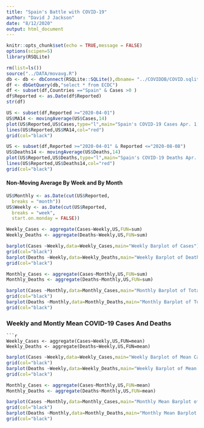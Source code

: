 ```yaml
---
title: "Spain's Battle with COVID-19"
author: "David J Jackson"
date: "8/12/2020"
output: html_document
---
```


```r
knitr::opts_chunk$set(echo = TRUE,message = FALSE)
options(scipen=5)
library(RSQLite)
```
```r
rm(list=ls())
source("../DATA/movavg.R")
db <- db <- dbConnect(RSQLite::SQLite(),dbname= "../COVIDDB/COVID.sqlite3")
df <- dbGetQuery(db,"select * from ECDC")
df <- subset(df,Countries =="Spain" & Cases >0 )
df$Reported <- as.Date(df$Reported)
str(df)

```
```r
US <- subset(df,Reported >="2020-04-01")
US$MA14 <- movingAverage(US$Cases,14)
plot(US$Reported,US$Cases,type="l",main="Spain's COVID-19 Cases Apr. 1,2020 - Aug. 12, 2020")
lines(US$Reported,US$MA14,col="red")
grid(col="black")
```
```r
US <- subset(df,Reported >="2020-04-01" & Reported <="2020-08-08")
US$Deaths14 <- movingAverage(US$Deaths,14)
plot(US$Reported,US$Deaths,type="l",main="Spain's COVID-19 Deaths Apr. 1,2020 - Aug. 12, 2020")
lines(US$Reported,US$Deaths14,col="red")
grid(col="black")
```

#### Non-Moving Average By Week and By Month

```r
US$Monthly <- as.Date(cut(US$Reported,
  breaks = "month"))
US$Weekly <- as.Date(cut(US$Reported,
  breaks = "week",
  start.on.monday = FALSE))

```
```r
Weekly_Cases <- aggregate(Cases~Weekly,US,FUN=sum)
Weekly_Deaths <- aggregate(Deaths~Weekly,US,FUN=sum)

```
```r
barplot(Cases ~Weekly,data=Weekly_Cases,main="Weekly Barplot of Cases")
grid(col="black")
barplot(Deaths ~Weekly,data=Weekly_Deaths,main="Weekly Barplot of Deaths")
grid(col="black")
```
```r

Monthly_Cases <- aggregate(Cases~Monthly,US,FUN=sum)
Monthly_Deaths <- aggregate(Deaths~Monthly,US,FUN=sum)
```
```r
barplot(Cases ~Monthly,data=Monthly_Cases,main="Monthly Barplot of Total Cases")
grid(col="black")
barplot(Deaths ~Monthly,data=Monthly_Deaths,main="Monthly Barplot of Total Deaths")
grid(col="black")
```

### Weekly and Montly Mean COVID-19 Cases And Deaths

```
```r
Weekly_Cases <- aggregate(Cases~Weekly,US,FUN=mean)
Weekly_Deaths <- aggregate(Deaths~Weekly,US,FUN=mean)

```
```r
barplot(Cases ~Weekly,data=Weekly_Cases,main="Weekly Barplot of Mean Cases")
grid(col="black")
barplot(Deaths ~Weekly,data=Weekly_Deaths,main="Weekly Barplot of Mean Deaths")
grid(col="black")
```
```r

Monthly_Cases <- aggregate(Cases~Monthly,US,FUN=mean)
Monthly_Deaths <- aggregate(Deaths~Monthly,US,FUN=mean)
```
```r
barplot(Cases ~Monthly,data=Monthly_Cases,main="Monthly Mean Barplot of Cases")
grid(col="black")
barplot(Deaths ~Monthly,data=Monthly_Deaths,main="Monthly Mean Barplot of Deaths")
grid(col="black")
```
